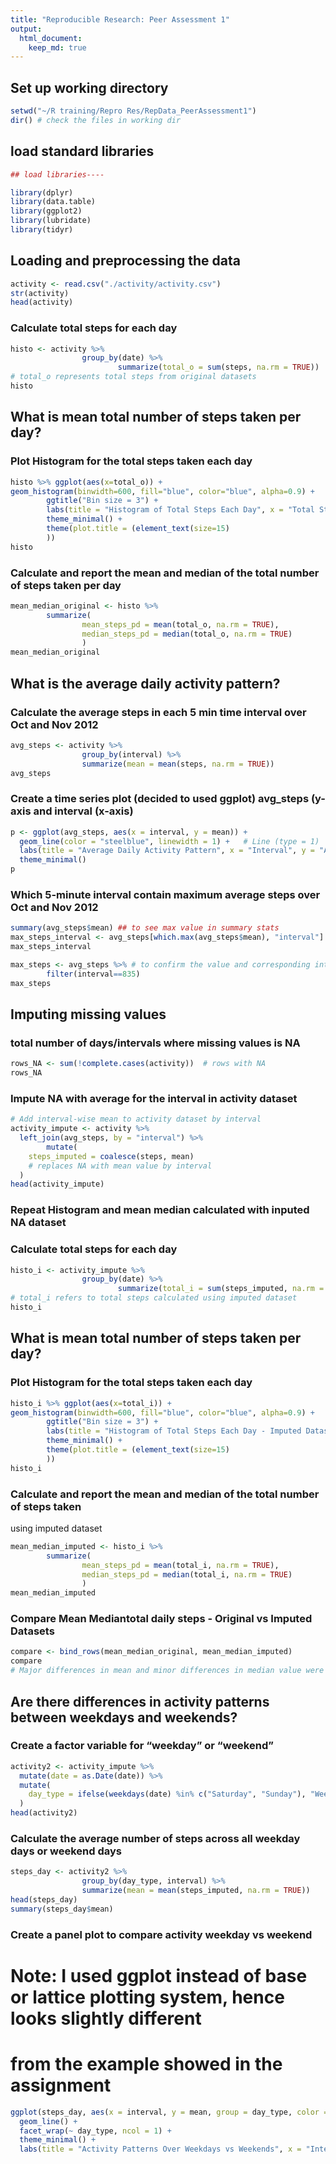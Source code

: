 ```yaml
---
title: "Reproducible Research: Peer Assessment 1"
output: 
  html_document:
    keep_md: true
---
```

## Set up working directory
```r
setwd("~/R training/Repro Res/RepData_PeerAssessment1")
dir() # check the files in working dir
```
## load standard libraries
```r
## load libraries----

library(dplyr)
library(data.table)
library(ggplot2)
library(lubridate)
library(tidyr)

```

## Loading and preprocessing the data

```r
activity <- read.csv("./activity/activity.csv")
str(activity)
head(activity)
```
### Calculate total steps for each day

```r
histo <- activity %>%
                group_by(date) %>%
                        summarize(total_o = sum(steps, na.rm = TRUE)) 
# total_o represents total steps from original datasets
histo
```

## What is mean total number of steps taken per day?
### Plot Histogram for the total steps taken each day
```r
histo %>% ggplot(aes(x=total_o)) +
geom_histogram(binwidth=600, fill="blue", color="blue", alpha=0.9) +
        ggtitle("Bin size = 3") +
        labs(title = "Histogram of Total Steps Each Day", x = "Total Steps", y = "Frequency") +
        theme_minimal() +
        theme(plot.title = (element_text(size=15)
        ))
histo
```
### Calculate and report the mean and median of the total number of steps taken per day

```r
mean_median_original <- histo %>%
        summarize(
                mean_steps_pd = mean(total_o, na.rm = TRUE),
                median_steps_pd = median(total_o, na.rm = TRUE)
                )
mean_median_original
```

## What is the average daily activity pattern?
### Calculate the average steps in each 5 min time interval over Oct and Nov 2012
```r
avg_steps <- activity %>%
                group_by(interval) %>%
                summarize(mean = mean(steps, na.rm = TRUE))
avg_steps
```
### Create a time series plot (decided to used ggplot) avg_steps (y-axis and interval (x-axis)
```r
p <- ggplot(avg_steps, aes(x = interval, y = mean)) +
  geom_line(color = "steelblue", linewidth = 1) +   # Line (type = 1)
  labs(title = "Average Daily Activity Pattern", x = "Interval", y = "Average Steps per Interval") +
  theme_minimal()
p

```

### Which 5-minute interval contain maximum average steps over Oct and Nov 2012
```r
summary(avg_steps$mean) ## to see max value in summary stats
max_steps_interval <- avg_steps[which.max(avg_steps$mean), "interval"]
max_steps_interval

max_steps <- avg_steps %>% # to confirm the value and corresponding interval in the same file
        filter(interval==835)
max_steps

```
## Imputing missing values
### total number of days/intervals where missing values is NA
```r
rows_NA <- sum(!complete.cases(activity))  # rows with NA
rows_NA

```
### Impute NA with average for the interval in activity dataset
```r
# Add interval-wise mean to activity dataset by interval
activity_impute <- activity %>%
  left_join(avg_steps, by = "interval") %>%
        mutate(
    steps_imputed = coalesce(steps, mean)  
    # replaces NA with mean value by interval
  )
head(activity_impute)
```
### Repeat Histogram and mean median calculated with inputed NA dataset
### Calculate total steps for each day

```r
histo_i <- activity_impute %>%
                group_by(date) %>%
                        summarize(total_i = sum(steps_imputed, na.rm = TRUE)) 
# total_i refers to total steps calculated using imputed dataset
histo_i
```

## What is mean total number of steps taken per day?
### Plot Histogram for the total steps taken each day
```r
histo_i %>% ggplot(aes(x=total_i)) +
geom_histogram(binwidth=600, fill="blue", color="blue", alpha=0.9) +
        ggtitle("Bin size = 3") +
        labs(title = "Histogram of Total Steps Each Day - Imputed Dataset", x = "Total Steps", y = "Frequency") +
        theme_minimal() +
        theme(plot.title = (element_text(size=15)
        ))
histo_i
```
### Calculate and report the mean and median of the total number of steps taken
using imputed dataset

```r
mean_median_imputed <- histo_i %>%
        summarize(
                mean_steps_pd = mean(total_i, na.rm = TRUE),
                median_steps_pd = median(total_i, na.rm = TRUE)
                )
mean_median_imputed
```

### Compare Mean Mediantotal daily steps - Original vs Imputed Datasets
```r
compare <- bind_rows(mean_median_original, mean_median_imputed)
compare
# Major differences in mean and minor differences in median value were observed
```
## Are there differences in activity patterns between weekdays and weekends?
### Create a factor variable for "weekday" or "weekend"
```r
activity2 <- activity_impute %>%
  mutate(date = as.Date(date)) %>%
  mutate(
    day_type = ifelse(weekdays(date) %in% c("Saturday", "Sunday"), "Weekend", "Weekday")
  )
head(activity2)
```

### Calculate the average number of steps across all weekday days or weekend days
```r
steps_day <- activity2 %>%
                group_by(day_type, interval) %>%
                summarize(mean = mean(steps_imputed, na.rm = TRUE))
head(steps_day)
summary(steps_day$mean)
```
### Create a panel plot to compare activity weekday vs weekend
# Note: I used ggplot instead of base or lattice plotting system, hence looks slightly different
# from the example showed in the assignment
```r
ggplot(steps_day, aes(x = interval, y = mean, group = day_type, color = day_type)) +
  geom_line() +
  facet_wrap(~ day_type, ncol = 1) + 
  theme_minimal() +
  labs(title = "Activity Patterns Over Weekdays vs Weekends", x = "Interval", y = "Average Number of Steps")
```